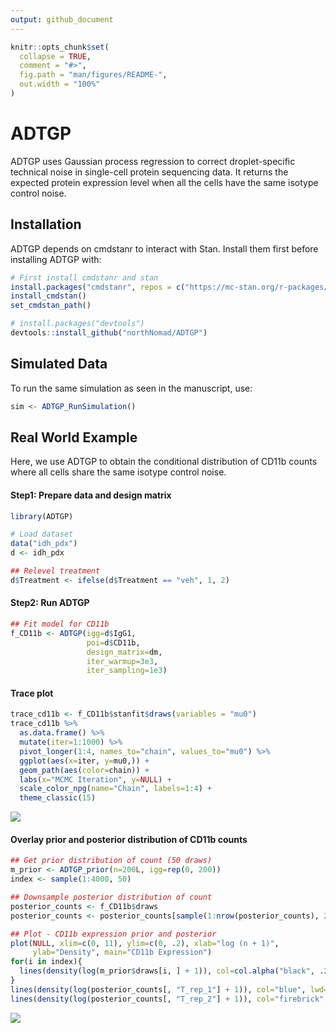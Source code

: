 ```yaml
---
output: github_document
---
```


<!-- README.md is generated from README.Rmd. Please edit that file -->

```r
knitr::opts_chunk$set(
  collapse = TRUE,
  comment = "#>",
  fig.path = "man/figures/README-",
  out.width = "100%"
)
```

# ADTGP

ADTGP uses Gaussian process regression to correct droplet-specific technical noise in single-cell protein sequencing data. It returns the expected protein expression level when all the cells have the same isotype control noise.

## Installation

ADTGP depends on cmdstanr to interact with Stan. Install them first before installing ADTGP with:
``` r
# First install cmdstanr and stan
install.packages("cmdstanr", repos = c("https://mc-stan.org/r-packages/", getOption("repos")))
install_cmdstan()
set_cmdstan_path()

# install.packages("devtools")
devtools::install_github("northNomad/ADTGP")
```
## Simulated Data

To run the same simulation as seen in the manuscript, use: 
```r
sim <- ADTGP_RunSimulation()
```

## Real World Example

Here, we use ADTGP to obtain the conditional distribution of CD11b counts where all cells share the same isotype control noise.

#### Step1: Prepare data and design matrix

```r
library(ADTGP)

# Load dataset
data("idh_pdx")
d <- idh_pdx

## Relevel treatment
d$Treatment <- ifelse(d$Treatment == "veh", 1, 2)
```

#### Step2: Run ADTGP

```r
## Fit model for CD11b
f_CD11b <- ADTGP(igg=d$IgG1,
                 poi=d$CD11b,
                 design_matrix=dm,
                 iter_warmup=3e3,
                 iter_sampling=1e3)
```

#### Trace plot

```r
trace_cd11b <- f_CD11b$stanfit$draws(variables = "mu0")
trace_cd11b %>%
  as.data.frame() %>%
  mutate(iter=1:1000) %>%
  pivot_longer(1:4, names_to="chain", values_to="mu0") %>%
  ggplot(aes(x=iter, y=mu0,)) +
  geom_path(aes(color=chain)) +
  labs(x="MCMC Iteration", y=NULL) +
  scale_color_npg(name="Chain", labels=1:4) +
  theme_classic(15)
```

![](images/p_trace_cd11b.png)

#### Overlay prior and posterior distribution of CD11b counts

```r
## Get prior distribution of count (50 draws)
m_prior <- ADTGP_prior(n=200L, igg=rep(0, 200))
index <- sample(1:4000, 50) 

## Downsample posterior distribution of count
posterior_counts <- f_CD11b$draws
posterior_counts <- posterior_counts[sample(1:nrow(posterior_counts), 200), ]

## Plot - CD11b expression prior and posterior
plot(NULL, xlim=c(0, 11), ylim=c(0, .2), xlab="log (n + 1)",
     ylab="Density", main="CD11b Expression")
for(i in index){
  lines(density(log(m_prior$draws[i, ] + 1)), col=col.alpha("black", .2))
}
lines(density(log(posterior_counts[, "T_rep_1"] + 1)), col="blue", lwd=2)
lines(density(log(posterior_counts[, "T_rep_2"] + 1)), col="firebrick", lwd=2)

```

![](images/density_cd11b_model.png)
